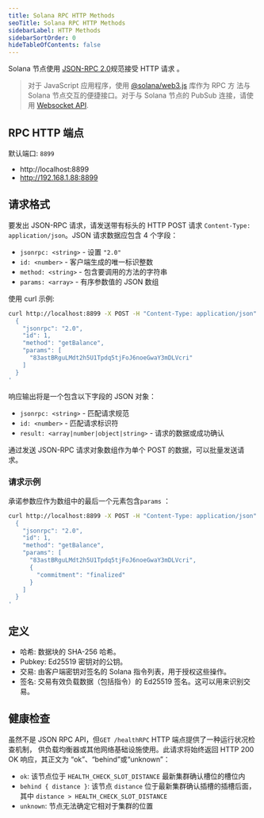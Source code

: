 ```yaml
---
title: Solana RPC HTTP Methods
seoTitle: Solana RPC HTTP Methods
sidebarLabel: HTTP Methods
sidebarSortOrder: 0
hideTableOfContents: false
---
```


Solana 节点使用 [JSON-RPC 2.0](https://www.jsonrpc.org/specification)规范接受
HTTP 请求 。

> 对于 JavaScript 应用程序，使用
> [@solana/web3.js](https://github.com/solana-labs/solana-web3.js) 库作为 RPC 方
> 法与 Solana 节点交互的便捷接口。对于与 Solana 节点的 PubSub 连接，请使用
> [Websocket API](/docs/rpc/websocket/index.mdx).

## RPC HTTP 端点

默认端口: `8899`

- http://localhost:8899
- http://192.168.1.88:8899

## 请求格式

要发出 JSON-RPC 请求，请发送带有标头的 HTTP POST 请求
`Content-Type: application/json`。JSON 请求数据应包含 4 个字段：

- `jsonrpc: <string>` - 设置 `"2.0"`
- `id: <number>` - 客户端生成的唯一标识整数
- `method: <string>` - 包含要调用的方法的字符串
- `params: <array>` - 有序参数值的 JSON 数组

使用 curl 示例:

```bash
curl http://localhost:8899 -X POST -H "Content-Type: application/json" -d '
  {
    "jsonrpc": "2.0",
    "id": 1,
    "method": "getBalance",
    "params": [
      "83astBRguLMdt2h5U1Tpdq5tjFoJ6noeGwaY3mDLVcri"
    ]
  }
'
```

响应输出将是一个包含以下字段的 JSON 对象：

- `jsonrpc: <string>` - 匹配请求规范
- `id: <number>` - 匹配请求标识符
- `result: <array|number|object|string>` - 请求的数据或成功确认

通过发送 JSON-RPC 请求对象数组作为单个 POST 的数据，可以批量发送请求。

### 请求示例

承诺参数应作为数组中的最后一个元素包含`params` ：

```bash
curl http://localhost:8899 -X POST -H "Content-Type: application/json" -d '
  {
    "jsonrpc": "2.0",
    "id": 1,
    "method": "getBalance",
    "params": [
      "83astBRguLMdt2h5U1Tpdq5tjFoJ6noeGwaY3mDLVcri",
      {
        "commitment": "finalized"
      }
    ]
  }
'
```

## 定义

- 哈希: 数据块的 SHA-256 哈希。
- Pubkey: Ed25519 密钥对的公钥。
- 交易: 由客户端密钥对签名的 Solana 指令列表，用于授权这些操作。
- 签名: 交易有效负载数据（包括指令）的 Ed25519 签名。这可以用来识别交易。

## 健康检查

虽然不是 JSON RPC API，但`GET /healthRPC` HTTP 端点提供了一种运行状况检查机制，
供负载均衡器或其他网络基础设施使用。此请求将始终返回 HTTP 200 OK 响应，其正文为
“ok”、“behind”或“unknown”：

- `ok`: 该节点位于 `HEALTH_CHECK_SLOT_DISTANCE` 最新集群确认槽位的槽位内
- `behind { distance }`: 该节点 `distance` 位于最新集群确认插槽的插槽后面，其中
  `distance > HEALTH_CHECK_SLOT_DISTANCE`
- `unknown`: 节点无法确定它相对于集群的位置
